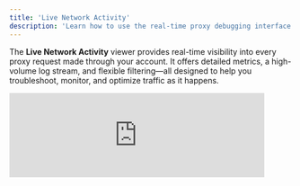 ```yaml
---
title: 'Live Network Activity'
description: 'Learn how to use the real-time proxy debugging interface in the Ping Proxies dashboard to monitor and troubleshoot requests as they happen.'
---
```


The **Live Network Activity** viewer provides real-time visibility into every proxy request made through your account. It offers detailed metrics, a high-volume log stream, and flexible filtering—all designed to help you troubleshoot, monitor, and optimize traffic as it happens.

<iframe
  className="w-full aspect-video rounded-xl"
  width="90%"
  src="https://www.youtube.com/embed/nDe419udmaw"
  frameBorder="0"
  allow="accelerometer; autoplay; clipboard-write; encrypted-media; gyroscope; picture-in-picture"
  allowFullScreen
/>

## Why use Live Network Activity?

Historically, proxy debugging has required combing through delayed logs, third-party monitoring tools, and disconnected status systems. The [Live Network Activity viewer](https://dashboard.pingproxies.com/observability/live) solves this by delivering all traffic-level insight in one place—updated in real time and tied directly to your usage.

This tool is essential for:

- Debugging failed or misrouted proxy requests
- Monitoring performance of specific hosts or applications
- Validating user-specific traffic behavior
- Troubleshooting internal service or network routing issues

## Core Capabilities

### Real-Time Request Monitoring

All proxy requests are streamed live and displayed as they happen. The table updates automatically and reflects:

- Request timestamps
- Byte counts
- Duration in milliseconds
- Target domains
- Proxy user and proxy ID
- Network type and IP addresses

You can observe immediate feedback from your requests without needing to reload the page or rely on static exports.

### Internal Error Codes

Due to TLS encryption, we do not display HTTP status codes. Instead, Ping Proxies uses internal error codes that represent issues encountered during the connection or transmission phases.

These may include:

- DNS resolution failures
- TLS negotiation errors
- Target unreachable
- Timeout or socket closure issues

Each error code is accompanied by a user-friendly description. For a complete list, refer to our [Live Network Error Codes documentation](/docs/errors#live-network-errors).

### Flexible Filtering System

The **Add Filter** menu allows you to combine multiple filters to isolate specific events or troubleshoot traffic segments.

Available filters include:

- Log ID
- Network
- Protocol
- Error Code
- Bytes
- Duration
- Proxy User
- Client IP Address
- Proxy ID
- Proxy IP Address
- Service ID

Filters support chaining and are dynamically applied, letting you narrow down from thousands of requests to just a few relevant entries in seconds.

## Getting Started

Live Network Activity is available under the **Network Observability** section in your dashboard. It requires no setup—logging is automatic for all proxy requests made through your account.

To start:

1. Go to `Network Observability` → [Live Activity](https://dashboard.pingproxies.com/observability/live)
2. Use the filter menu to customize your view
3. Observe request activity in real time

The viewer is optimized for performance and can handle high request volumes without delay, even in enterprise-scale environments.

## Use Cases

Live Network Activity is especially useful for:

- **Technical debugging** of failed requests or slow responses
- **Traffic pattern inspection** for monitoring uptime and volume
- **Operational audits** tied to specific proxy users, networks, or service IDs
- **Performance monitoring** for latency or timeout detection
